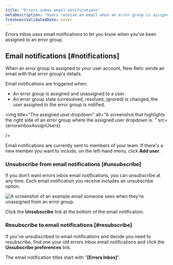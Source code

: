 ```yaml
---
title: "Errors inbox email notifications"
metaDescription: "Users receive an email when an error group is assigned to them."
freshnessValidatedDate: never
---
```




Errors inbox uses email notifications to let you know when you've been assigned to an error group. 

## Email notifications [#notifications]

When an error group is assigned to your user account, New Relic sends an email with that error group's details. 

Email notifications are triggered when:

* An error group is assigned and unassigned to a user.
* An error group state (unresolved, resolved, ignored) is changed, the user assigned to the error group is notified.

<img
  title="The assigned user dropdown"
  alt="A screenshot that highlights the right side of an error group where the assigned user dropdown is. "
  src={errorsinboxAssignUsers}

/>

Email notifications are currently sent to members of your team. If there's a new member you want to include, on the left-hand menu, click **Add user**.

### Unsubscribe from email notifications [#unsubscribe]

If you don't want errors inbox email notifications, you can unsubscribe at any time. Each email notification you receive includes an unsubscribe option. 

<img
  title="Unassigned user email example"
  alt="A screenshot of an example email someone sees when they're unassigned from an error group. "
  src={errorsinboxUnassignedMessage}
/>

Click the **Unsubscribe** link at the bottom of the email notification.

### Resubscribe to email notifications [#resubscribe]

If you've unsubscribed to email notifications and decide you need to resubscribe, find one your old errors inbox email notifications and click the **Unsubscribe preferences** link.

The email notification titles start with "**[Errors Inbox]**".
